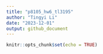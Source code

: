 ```yaml
---
title: "p8105_hw6_tl3195"
author: "Tingyi Li"
date: "2023-12-01"
output: github_document
---
```


```r
knitr::opts_chunk$set(echo = TRUE)
```

